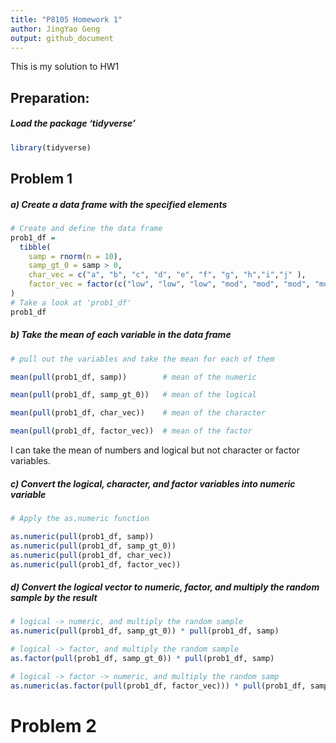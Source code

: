 ```yaml
---
title: "P8105 Homework 1"
author: JingYao Geng
output: github_document
---
```


This is my solution to HW1 


## Preparation: 

##### Load the package 'tidyverse'
```r
library(tidyverse)
```


## Problem 1

##### a)  Create a data frame with the specified elements

```r
# Create and define the data frame
prob1_df = 
  tibble(
    samp = rnorm(n = 10),
    samp_gt_0 = samp > 0,
    char_vec = c("a", "b", "c", "d", "e", "f", "g", "h","i","j" ),
    factor_vec = factor(c("low", "low", "low", "mod", "mod", "mod", "mod", "high", "high", "high"))
)
# Take a look at 'prob1_df' 
prob1_df
```


##### b)  Take the mean of each variable in the data frame

```r
# pull out the variables and take the mean for each of them

mean(pull(prob1_df, samp))        # mean of the numeric 

mean(pull(prob1_df, samp_gt_0))   # mean of the logical 

mean(pull(prob1_df, char_vec))    # mean of the character 

mean(pull(prob1_df, factor_vec))  # mean of the factor
```

I can take the mean of numbers and logical but not character or factor variables.


##### c)  Convert the logical, character, and factor variables into numeric variable

```r
# Apply the as.numeric function

as.numeric(pull(prob1_df, samp))
as.numeric(pull(prob1_df, samp_gt_0))
as.numeric(pull(prob1_df, char_vec))
as.numeric(pull(prob1_df, factor_vec))
```


##### d)  Convert the logical vector to numeric, factor, and multiply the random sample by the result

```r
# logical -> numeric, and multiply the random sample
as.numeric(pull(prob1_df, samp_gt_0)) * pull(prob1_df, samp)

# logical -> factor, and multiply the random sample
as.factor(pull(prob1_df, samp_gt_0)) * pull(prob1_df, samp)

# logical -> factor -> numeric, and multiply the random samp 
as.numeric(as.factor(pull(prob1_df, factor_vec))) * pull(prob1_df, samp)
```

# Problem 2

